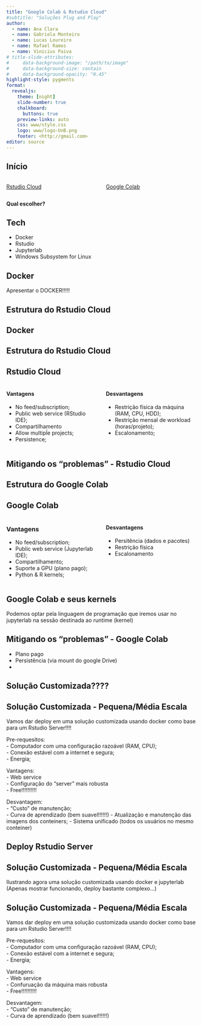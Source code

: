 ```yaml
---
title: "Google Colab & Rstudio Cloud"
#subtitle: "Soluções Plug and Play"
author: 
  - name: Ana Clara  
  - name: Gabriela Monteiro  
  - name: Lucas Loureiro  
  - name: Rafael Ramos  
  - name: Vinicius Paiva
# title-slide-attributes:
#     data-background-image: "/path/to/image"
#     data-background-size: contain
#     data-background-opacity: "0.45"
highlight-style: pygments
format: 
  revealjs:
    theme: [night]
    slide-number: true
    chalkboard:
      buttons: true
    preview-links: auto
    css: www/style.css
    logo: www/logo-UnB.png
    footer: <http://gmail.com> 
editor: source
---
```


## Início

::: columns
::: {.column width="50%"}
[Rstudio Cloud](https://rstudio.cloud/)
:::

::: {.column width="50%"}
[Google Colab](https://colab.research.google.com/)
:::
:::


<b> Qual escolher? </b>

## Tech

* Docker
* Rstudio
* Jupyterlab
* Windows Subsystem for Linux


## Docker

Apresentar o DOCKER!!!!!

## Estrutura do Rstudio Cloud


## Docker

## Estrutura do Rstudio Cloud

## Rstudio Cloud

::: columns
::: {.column width="50%"}
#### Vantagens  
-   No feed/subscription;
-   Public web service (RStudio IDE);
-   Compartilhamento
-   Allow multipĺe projects;
-   Persistence;
:::

::: {.column width="50%"}
#### Desvantagens
-   Restrição física da máquina (RAM, CPU, HDD);
-   Restrição mensal de workload (horas/projeto);
-   Escalonamento;
:::
:::

## Mitigando os "problemas" - Rstudio Cloud

## Estrutura do Google Colab

## Google Colab

::: columns 
::: {.column width="50%"}
### Vantagens
-   No feed/subscription; 
-   Public web service (Jupyterlab IDE); 
-   Compartilhamento; 
-   Suporte a GPU (plano pago); 
-   Python & R kernels;
:::

::: {.column width="50%"}
#### Desvantagens
-   Persitência (dados e pacotes)
-   Restrição física
-   Escalonamento
:::
:::

## Google Colab e seus kernels

Podemos optar pela linguagem de programação que iremos usar no jupyterlab na sessão destinada ao runtime (kernel)



## Mitigando os "problemas" - Google Colab


-   Plano pago
-   Persistência (via mount do google Drive)
-   

## Solução Customizada????


## Solução Customizada - Pequena/Média Escala

Vamos dar deploy em uma solução customizada usando docker como base para um Rstudio Server!!!!

Pre-requesitos:  
-   Computador com uma configuração razoável (RAM, CPU);  
-   Conexão estável com a internet e segura;  
-   Energia;  

Vantagens:  
-   Web service    
-   Configuração do "server" mais robusta  
-   Free!!!!!!!!!!  

Desvantagem:  
-   "Custo" de manutenção;  
-   Curva de aprendizado (bem suavel!!!!!!)
-   Atualização e manutenção das imagens dos conteiners;
-   Sistema unificado (todos os usuários no mesmo conteiner)

## Deploy Rstudio Server

## Solução Customizada - Pequena/Média Escala

Ilustrando agora uma solução customizada usando docker e jupyterlab
(Apenas mostrar funcionando, deploy bastante complexo...)


## Solução Customizada - Pequena/Média Escala

Vamos dar deploy em uma solução customizada usando docker como base para um Rstudio Server!!!!

Pre-requesitos:  
-   Computador com uma configuração razoável (RAM, CPU);  
-   Conexão estável com a internet e segura;  
-   Energia;  

Vantagens:  
-   Web service    
-   Confuruação da máquina mais robusta  
-   Free!!!!!!!!!!  

Desvantagem:  
-   "Custo" de manutenção;  
-   Curva de aprendizado (bem suavel!!!!!!)  

